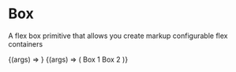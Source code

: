 
<Meta title="Layouts/Box" component={Box} argTypes={boxTypes} />

# Box

<StoryStatus status="volatile" />

A flex box primitive that allows you create markup configurable flex containers

<Canvas>
  <Story
    name="Box"
    args={{
      children: 'Hello world I am a box',
    }}
  >
    {(args) => <Box {...args} />}
  </Story>
</Canvas>

<Props story="Box" />

<Canvas>
  <Story
    name="Responsive Box"
    args={{
      children: 'Hello world I am a box',
    }}
  >
    {(args) => (
      <Box position="relative" display="grid">
        <Box border={1} padding={16}>
          Box 1
        </Box>
        <Box border={1} padding={16}>
          Box 2
        </Box>
      </Box>
    )}
  </Story>
</Canvas>
